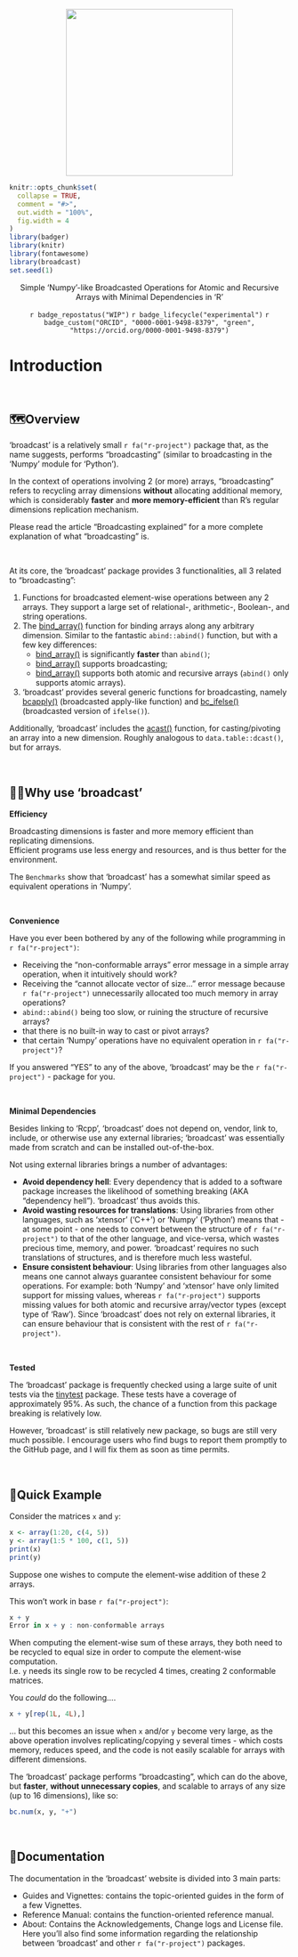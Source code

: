 <p align="center">
  <img src="man/figures/broadcast.png" height="300"/>
</p>

```r
knitr::opts_chunk$set(
  collapse = TRUE,
  comment = "#>",
  out.width = "100%",
  fig.width = 4
)
library(badger)
library(knitr)
library(fontawesome)
library(broadcast)
set.seed(1)
```

<p align="center">
  Simple 'Numpy'-like Broadcasted Operations for Atomic and Recursive Arrays with Minimal Dependencies in 'R'
</p>

<!-- badges: start -->

<p align="center">
  `r badge_repostatus("WIP")`
  `r badge_lifecycle("experimental")`
  `r badge_custom("ORCID", "0000-0001-9498-8379", "green", "https://orcid.org/0000-0001-9498-8379")`
</p>

<!-- badges: end -->


# Introduction

 

## 🗺️Overview

'broadcast' is a relatively small `r fa("r-project")` package that, as the name suggests, performs "broadcasting" (similar to broadcasting in the 'Numpy' module for 'Python').

In the context of operations involving 2 (or more) arrays, "broadcasting" refers to recycling array dimensions **without** allocating additional memory, which is considerably **faster** and **more memory-efficient** than R's regular dimensions replication mechanism.

Please read the article "Broadcasting explained" for a more complete explanation of what "broadcasting" is.

 

At its core, the 'broadcast' package provides 3 functionalities, all 3 related to "broadcasting":

1.  Functions for broadcasted element-wise operations between any 2 arrays. They support a large set of relational-, arithmetic-, Boolean-, and string operations.
2.  The [bind_array()](/man/bind_array.qmd) function for binding arrays along any arbitrary dimension. Similar to the fantastic `abind::abind()` function, but with a few key differences:
    -   [bind_array()](/man/bind_array.qmd) is significantly **faster** than `abind()`;
    -   [bind_array()](/man/bind_array.qmd) supports broadcasting;
    -   [bind_array()](/man/bind_array.qmd) supports both atomic and recursive arrays (`abind()` only supports atomic arrays).
3.  'broadcast' provides several generic functions for broadcasting, namely [bcapply()](/man/bcapply.qmd) (broadcasted apply-like function) and [bc_ifelse()](/man/bc_ifelse.qmd) (broadcasted version of `ifelse()`).

Additionally, 'broadcast' includes the [acast()](/man/acast.qmd) function, for casting/pivoting an array into a new dimension. Roughly analogous to `data.table::dcast()`, but for arrays.

 

## 🤷🏽Why use 'broadcast'

**Efficiency**

Broadcasting dimensions is faster and more memory efficient than replicating dimensions.\
Efficient programs use less energy and resources, and is thus better for the environment.\

The `Benchmarks` show that 'broadcast' has a somewhat similar speed as equivalent operations in 'Numpy'.

 

**Convenience**

Have you ever been bothered by any of the following while programming in `r fa("r-project")`:

-   Receiving the "non-conformable arrays" error message in a simple array operation, when it intuitively should work?
-   Receiving the "cannot allocate vector of size..." error message because `r fa("r-project")` unnecessarily allocated too much memory in array operations?
-   `abind::abind()` being too slow, or ruining the structure of recursive arrays?
-   that there is no built-in way to cast or pivot arrays?
-   that certain 'Numpy' operations have no equivalent operation in `r fa("r-project")`?

If you answered "YES" to any of the above, 'broadcast' may be the `r fa("r-project")` - package for you.

 

**Minimal Dependencies**

Besides linking to 'Rcpp', 'broadcast' does not depend on, vendor, link to, include, or otherwise use any external libraries; 'broadcast' was essentially made from scratch and can be installed out-of-the-box.

Not using external libraries brings a number of advantages:

-   **Avoid dependency hell**: Every dependency that is added to a software package increases the likelihood of something breaking (AKA "dependency hell"). 'broadcast' thus avoids this.
-   **Avoid wasting resources for translations**: Using libraries from other languages, such as 'xtensor' ('C++') or 'Numpy' ('Python') means that - at some point - one needs to convert between the structure of `r fa("r-project")` to that of the other language, and vice-versa, which wastes precious time, memory, and power. 'broadcast' requires no such translations of structures, and is therefore much less wasteful.
-   **Ensure consistent behaviour**: Using libraries from other languages also means one cannot always guarantee consistent behaviour for some operations. For example: both 'Numpy' and 'xtensor' have only limited support for missing values, whereas `r fa("r-project")` supports missing values for both atomic and recursive array/vector types (except type of 'Raw'). Since 'broadcast' does not rely on external libraries, it can ensure behaviour that is consistent with the rest of `r fa("r-project")`.

 

**Tested**

The 'broadcast' package is frequently checked using a large suite of unit tests via the [tinytest](https://github.com/markvanderloo/tinytest) package. These tests have a coverage of approximately 95%. As such, the chance of a function from this package breaking is relatively low.

However, 'broadcast' is still relatively new package, so bugs are still very much possible. I encourage users who find bugs to report them promptly to the GitHub page, and I will fix them as soon as time permits.

 

## 🚀Quick Example

Consider the matrices `x` and `y`:

```r
x <- array(1:20, c(4, 5))
y <- array(1:5 * 100, c(1, 5))
print(x)
print(y)
```

Suppose one wishes to compute the element-wise addition of these 2 arrays.

This won't work in base `r fa("r-project")`:

```r
x + y
Error in x + y : non-conformable arrays
```

When computing the element-wise sum of these arrays, they both need to be recycled to equal size in order to compute the element-wise computation.\
I.e. `y` needs its single row to be recycled 4 times, creating 2 conformable matrices.

You *could* do the following....

```r
x + y[rep(1L, 4L),]
```

... but this becomes an issue when `x` and/or `y` become very large, as the above operation involves replicating/copying `y` several times - which costs memory, reduces speed, and the code is not easily scalable for arrays with different dimensions.

The 'broadcast' package performs "broadcasting", which can do the above, but **faster**, **without unnecessary copies**, and scalable to arrays of any size (up to 16 dimensions), like so:

```r
bc.num(x, y, "+")
```

 

## 📖Documentation

The documentation in the 'broadcast' website is divided into 3 main parts:

-   Guides and Vignettes: contains the topic-oriented guides in the form of a few Vignettes.
-   Reference Manual: contains the function-oriented reference manual.
-   About: Contains the Acknowledgements, Change logs and License file. Here you'll also find some information regarding the relationship between 'broadcast' and other `r fa("r-project")` packages.

   
